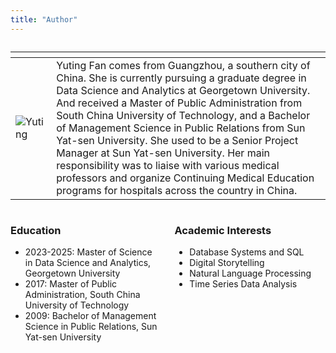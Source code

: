 ```yaml
---
title: "Author"
---
```




```{=html}
<table>
  <caption></caption>
  <thead>
    <tr>
      <th></th>
      <th></th>
    </tr>
  </thead>
  <tbody>
    <tr>
    <td><img src="./images/photo.png" alt="Yuting" /></td>
      <td>Yuting Fan comes from Guangzhou, a southern city of China. She is currently pursuing a graduate degree in Data Science and Analytics at Georgetown University. And received a Master of Public Administration from South China University of Technology, and a Bachelor of Management Science in Public Relations from Sun Yat-sen University. She used to be a Senior Project Manager at Sun Yat-sen University. Her main responsibility was to liaise with various medical professors and organize Continuing Medical Education programs for hospitals across the country in China.</td>
    </tr>
  </tbody>
</table>
```

:::: {.columns}
::: {.column width="50%"}
###  Education

- 2023-2025: Master of Science in Data Science and Analytics, Georgetown University
- 2017: Master of Public Administration, South China University of Technology 
- 2009: Bachelor of Management Science in Public Relations, Sun Yat-sen University
:::

::: {.column width="50%"}
###  Academic Interests

- Database Systems and SQL 
- Digital Storytelling 
- Natural Language Processing
- Time Series Data Analysis
:::
::::
